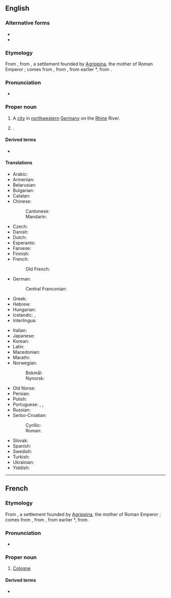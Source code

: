 {{also|cologne}}
==English==
{{wikipedia}}

===Alternative forms===
* {{alter|en|Cologn||obsolete}}
* {{alter|en|Köln||rare}}

===Etymology===
From {{bor|en|fr|Cologne}}, from {{der|en|la|Colōnia Agrippīna||Agrippine Colony}}, a settlement founded by [[w:Agrippina the Younger|Agrippina]], the mother of Roman Emperor {{w|Nero}}; {{m|la|colōnia||colony}} comes from {{m|la|colōnus||farmer; colonist}}, from {{m|la|colō||till, cultivate, worship}}, from earlier *{{m|la||quelō}}, from {{der|en|ine-pro|*kʷel-||to move; to turn (around)}}.

===Pronunciation===
* {{IPA|en|/kəˈloʊn/}}

===Proper noun===
{{en-proper noun}}

# A [[city]] in [[northwestern]] [[Germany]] on the [[Rhine]] River.
# {{place|en|city/town|s/Minnesota|c/USA}}.

====Derived terms====
* {{l|en|Cologner}}

====Translations====
{{trans-top|city in Germany}}
* Arabic: {{t|ar|كُولُونْيَا|f|tr=kulūnyā}}
* Armenian: {{t|hy|Քյոլն}}
* Belarusian: {{t|be|Кёльн|m}}
* Bulgarian: {{t+|bg|Кьолн|m}}
* Catalan: {{t|ca|Colònia|f}}
* Chinese:
*: Cantonese: {{t|yue|科隆|tr=fo1 lung4}}
*: Mandarin: {{t+|cmn|科隆|tr=Kēlóng}}
* Czech: {{t|cs|Kolín nad Rýnem|m}}
* Danish: {{t|da|Köln}}
* Dutch: {{t+|nl|Keulen|n}}
* Esperanto: {{t|eo|Kolonjo}}
* Faroese: {{t|fo|Køln|f}}
* Finnish: {{t+|fi|Köln}}
* French: {{t+|fr|Cologne|f}}
*: Old French: {{t|fro|Coloigne}}
* German: {{t+|de|Köln|n}}
*: Central Franconian: {{t|gmw-cfr|Kölle|f}} {{qualifier|Kölsch}}
* Greek: {{t+|el|Κολωνία|f}}
* Hebrew: {{t|he|קלן|tr=Keln}}
* Hungarian: {{t+|hu|Köln}}
* Icelandic: {{t|is|Köln|f}}, {{t|is|Kolni|f}} {{qualifier|archaic}}
* Interlingua: {{t|ia|Colonia}}
{{trans-mid}}
* Italian: {{t+|it|Colonia|f}}
* Japanese: {{t|ja|ケルン|tr=Kerun}}
* Korean: {{t|ko|^쾰른}}
* Latin: {{t|la|Colōnia Agrippīna|f}}
* Macedonian: {{t|mk|Келн|m}}
* Marathi: {{t|mr|कोलोन|n}}
* Norwegian:
*: Bokmål: {{t+|nb|Köln}}
*: Nynorsk: {{t|nn|Köln}}
* Old Norse: {{t|non|Kolni|f}}
* Persian: {{t+|fa|کلن|tr=koln}}
* Polish: {{t+|pl|Kolonia|f}}
* Portuguese: {{t+|pt|Colónia|f}} {{qualifier|Portugal}}, {{t+|pt|Colônia|f}} {{qualifier|Brazil}}, {{t|pt|Köln|f}}
* Russian: {{t+|ru|Кёльн|m}}
* Serbo-Croatian:
*: Cyrillic: {{t|sh|Келн|m}}
*: Roman: {{t+|sh|Köln|m}}
* Slovak: {{t|sk|Kolín nad Rýnom|m}}
* Spanish: {{t+|es|Colonia|f}}
* Swedish: {{t+|sv|Köln|c}}
* Turkish: {{t+|tr|Köln}}
* Ukrainian: {{t|uk|Кельн|m}}
* Yiddish: {{t|yi|קעלן|n}}
{{trans-bottom}}

{{C|en|Cities in Germany|Exonyms|Minnesota, USA}}

----

==French==

===Etymology===
From {{der|fr|la|Colōnia Agrippīna||Agrippine Colony}}, a settlement founded by [[w:Agrippina the Younger|Agrippina]], the mother of Roman Emperor {{w|Nero}}; {{m|la|colōnia||colony}} comes from {{m|la|colōnus||farmer; colonist}}, from {{m|la|colō||till, cultivate, worship}}, from earlier *{{m|la||quelō}}, from {{der|fr|ine-pro|*kʷel-||to move; to turn (around)}}.

===Pronunciation===
* {{fr-IPA}}

===Proper noun===
{{fr-proper noun|f}}

# [[#English|Cologne]]

====Derived terms====
* {{l|fr|eau de Cologne}}

{{C|fr|Cities in Germany|Exonyms}}